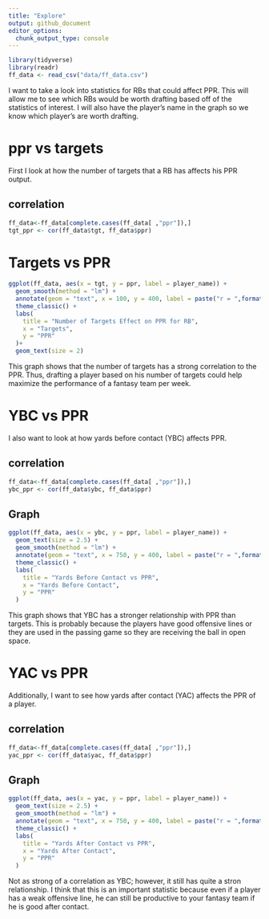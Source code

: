 ---
title: "Explore"
output: github_document
editor_options: 
  chunk_output_type: console
---

```{r}
library(tidyverse)
library(readr)
ff_data <- read_csv("data/ff_data.csv")
```

I want to take a look into statistics for RBs that could affect PPR. This will allow me to see which RBs would be worth drafting based off of the statistics of interest. I will also have the player's name in the graph so we know which player's are worth drafting.

# ppr vs targets

First I look at how the number of targets that a RB has affects his PPR output.

## correlation

```{r}
ff_data<-ff_data[complete.cases(ff_data[ ,"ppr"]),]
tgt_ppr <- cor(ff_data$tgt, ff_data$ppr)
```

# Targets vs PPR
```{r}
ggplot(ff_data, aes(x = tgt, y = ppr, label = player_name)) +
  geom_smooth(method = "lm") +
  annotate(geom = "text", x = 100, y = 400, label = paste("r = ",format(round(tgt_ppr,4))), colour = "blue") +
  theme_classic() +
  labs(
    title = "Number of Targets Effect on PPR for RB",
    x = "Targets",
    y = "PPR"
  )+
  geom_text(size = 2)
```

This graph shows that the number of targets has a strong correlation to the PPR. Thus, drafting a player based on his number of targets could help maximize the performance of a fantasy team per week.

# YBC vs PPR

I also want to look at how yards before contact (YBC) affects PPR.

## correlation

```{r}
ff_data<-ff_data[complete.cases(ff_data[ ,"ppr"]),]
ybc_ppr <- cor(ff_data$ybc, ff_data$ppr)
```

## Graph

```{r}
ggplot(ff_data, aes(x = ybc, y = ppr, label = player_name)) +
  geom_text(size = 2.5) +
  geom_smooth(method = "lm") +
  annotate(geom = "text", x = 750, y = 400, label = paste("r = ",format(round(ybc_ppr,4))), colour = "blue") +
  theme_classic() +
  labs(
    title = "Yards Before Contact vs PPR",
    x = "Yards Before Contact",
    y = "PPR"
  )
```

This graph shows that YBC has a stronger relationship with PPR than targets. This is probably because the players have good offensive lines or they are used in the passing game so they are receiving the ball in open space.

# YAC vs PPR

Additionally, I want to see how yards after contact (YAC) affects the PPR of a player.

## correlation

```{r}
ff_data<-ff_data[complete.cases(ff_data[ ,"ppr"]),]
yac_ppr <- cor(ff_data$yac, ff_data$ppr)
```

## Graph

```{r}
ggplot(ff_data, aes(x = yac, y = ppr, label = player_name)) +
  geom_text(size = 2.5) +
  geom_smooth(method = "lm") +
  annotate(geom = "text", x = 750, y = 400, label = paste("r = ",format(round(yac_ppr,4))), colour = "blue") +
  theme_classic() +
  labs(
    title = "Yards After Contact vs PPR",
    x = "Yards After Contact",
    y = "PPR"
  )
```

Not as strong of a correlation as YBC; however, it still has quite a stron relationship. I think that this is an important statistic because even if a player has a weak offensive line, he can still be productive to your fantasy team if he is good after contact.